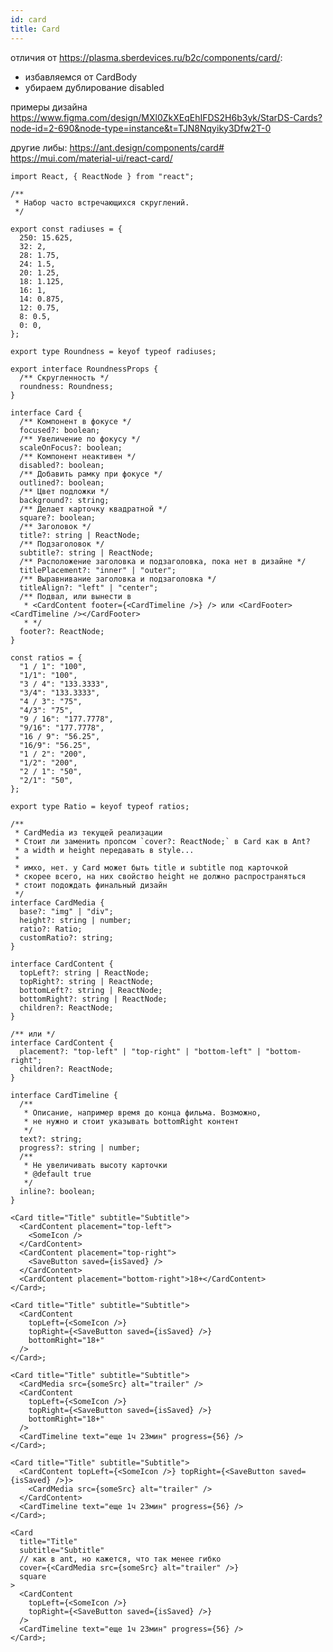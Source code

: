 ```yaml
---
id: card
title: Card
---
```


отличия от https://plasma.sberdevices.ru/b2c/components/card/:
* избавляемся от CardBody
* убираем дублирование disabled

примеры дизайна https://www.figma.com/design/MXl0ZkXEqEhIFDS2H6b3yk/StarDS-Cards?node-id=2-690&node-type=instance&t=TJN8Nqyiky3Dfw2T-0

другие либы:
https://ant.design/components/card#
https://mui.com/material-ui/react-card/

```tsx live
import React, { ReactNode } from "react";

/**
 * Набор часто встречающихся скруглений.
 */

export const radiuses = {
  250: 15.625,
  32: 2,
  28: 1.75,
  24: 1.5,
  20: 1.25,
  18: 1.125,
  16: 1,
  14: 0.875,
  12: 0.75,
  8: 0.5,
  0: 0,
};

export type Roundness = keyof typeof radiuses;

export interface RoundnessProps {
  /** Скругленность */
  roundness: Roundness;
}

interface Card {
  /** Компонент в фокусе */
  focused?: boolean;
  /** Увеличение по фокусу */
  scaleOnFocus?: boolean;
  /** Компонент неактивен */
  disabled?: boolean;
  /** Добавить рамку при фокусе */
  outlined?: boolean;
  /** Цвет подложки */
  background?: string;
  /** Делает карточку квадратной */
  square?: boolean;
  /** Заголовок */
  title?: string | ReactNode;
  /** Подзаголовок */
  subtitle?: string | ReactNode;
  /** Расположение заголовка и подзаголовка, пока нет в дизайне */
  titlePlacement?: "inner" | "outer";
  /** Выравнивание заголовка и подзаголовка */
  titleAlign?: "left" | "center";
  /** Подвал, или вынести в
   * <CardContent footer={<CardTimeline />} /> или <CardFooter><CardTimeline /></CardFooter>
   * */
  footer?: ReactNode;
}

const ratios = {
  "1 / 1": "100",
  "1/1": "100",
  "3 / 4": "133.3333",
  "3/4": "133.3333",
  "4 / 3": "75",
  "4/3": "75",
  "9 / 16": "177.7778",
  "9/16": "177.7778",
  "16 / 9": "56.25",
  "16/9": "56.25",
  "1 / 2": "200",
  "1/2": "200",
  "2 / 1": "50",
  "2/1": "50",
};

export type Ratio = keyof typeof ratios;

/**
 * CardMedia из текущей реализации
 * Стоит ли заменить пропсом `cover?: ReactNode;` в Card как в Ant?
 * а width и height передавать в style...
 *
 * имхо, нет. у Card может быть title и subtitle под карточкой
 * скорее всего, на них свойство height не должно распространяться
 * стоит подождать финальный дизайн
 */
interface CardMedia {
  base?: "img" | "div";
  height?: string | number;
  ratio?: Ratio;
  customRatio?: string;
}

interface CardContent {
  topLeft?: string | ReactNode;
  topRight?: string | ReactNode;
  bottomLeft?: string | ReactNode;
  bottomRight?: string | ReactNode;
  children?: ReactNode;
}

/** или */
interface CardContent {
  placement?: "top-left" | "top-right" | "bottom-left" | "bottom-right";
  children?: ReactNode;
}

interface CardTimeline {
  /**
   * Описание, например время до конца фильма. Возможно,
   * не нужно и стоит указывать bottomRight контент
   */
  text?: string;
  progress?: string | number;
  /**
   * Не увеличивать высоту карточки
   * @default true
   */
  inline?: boolean;
}
```

```tsx live
<Card title="Title" subtitle="Subtitle">
  <CardContent placement="top-left">
    <SomeIcon />
  </CardContent>
  <CardContent placement="top-right">
    <SaveButton saved={isSaved} />
  </CardContent>
  <CardContent placement="bottom-right">18+</CardContent>
</Card>;

<Card title="Title" subtitle="Subtitle">
  <CardContent
    topLeft={<SomeIcon />}
    topRight={<SaveButton saved={isSaved} />}
    bottomRight="18+"
  />
</Card>;

<Card title="Title" subtitle="Subtitle">
  <CardMedia src={someSrc} alt="trailer" />
  <CardContent
    topLeft={<SomeIcon />}
    topRight={<SaveButton saved={isSaved} />}
    bottomRight="18+"
  />
  <CardTimeline text="еще 1ч 23мин" progress={56} />
</Card>;

<Card title="Title" subtitle="Subtitle">
  <CardContent topLeft={<SomeIcon />} topRight={<SaveButton saved={isSaved} />}>
    <CardMedia src={someSrc} alt="trailer" />
  </CardContent>
  <CardTimeline text="еще 1ч 23мин" progress={56} />
</Card>;

<Card
  title="Title"
  subtitle="Subtitle"
  // как в ant, но кажется, что так менее гибко
  cover={<CardMedia src={someSrc} alt="trailer" />}
  square
>
  <CardContent
    topLeft={<SomeIcon />}
    topRight={<SaveButton saved={isSaved} />}
  />
  <CardTimeline text="еще 1ч 23мин" progress={56} />
</Card>;
```
